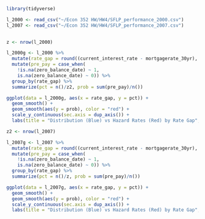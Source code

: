 ```r
library(tidyverse)

l_2000 <- read_csv("~/Econ 352 HW/HW4/SFLP_performance_2000.csv")
l_2007 <- read_csv("~/Econ 352 HW/HW4/SFLP_performance_2007.csv")
  

```
```r
z <- nrow(l_2000)

l_2000g <- l_2000 %>%
  mutate(rate_gap = round((current_interest_rate - mortgagerate_30yr), 1)) %>%
  mutate(pre_pay = case_when(
    !is.na(zero_balance_date) ~ 1,
    is.na(zero_balance_date) ~ 0)) %>%
  group_by(rate_gap) %>%
  summarize(pct = n()/z2, prob = sum(pre_pay)/n())

```

```r
ggplot(data = l_2000g, aes(x = rate_gap, y = pct)) +
  geom_smooth() + 
  geom_smooth(aes(y = prob), color = "red") +
  scale_y_continuous(sec.axis = dup_axis()) +
  labs(title = "Distribution (Blue) vs Hazard Rates (Red) by Rate Gap", x = "Rate Gap", y = "Percentage of Loans")

```

```r
z2 <- nrow(l_2007)

l_2007g <- l_2007 %>%
  mutate(rate_gap = round((current_interest_rate - mortgagerate_30yr), 1)) %>%
  mutate(pre_pay = case_when(
    !is.na(zero_balance_date) ~ 1,
    is.na(zero_balance_date) ~ 0)) %>%
  group_by(rate_gap) %>%
  summarize(pct = n()/z, prob = sum(pre_pay)/n())
```

```r
ggplot(data = l_2007g, aes(x = rate_gap, y = pct)) +
  geom_smooth() + 
  geom_smooth(aes(y = prob), color = "red") +
  scale_y_continuous(sec.axis = dup_axis()) +
  labs(title = "Distribution (Blue) vs Hazard Rates (Red) by Rate Gap", x = "Rate Gap", y = "Percentage of Loans")
```

